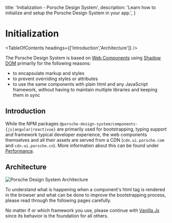 
  title: 'Initialization - Porsche Design System',
  description: 'Learn how to initialize and setup the Porsche Design System in your app.',
}

# Initialization

<TableOfContents headings={['Introduction','Architecture']} />

The Porsche Design System is based on [Web Components](https://developer.mozilla.org/en-US/docs/Web/API/Web_components)
using [Shadow DOM](https://developer.mozilla.org/en-US/docs/Web/API/Web_components/Using_shadow_DOM) primarily for the
following reasons:

- to encapsulate markup and styles
- to prevent overriding styles or attributes
- to use the same components with plain html and any JavaScript framework, without having to maintain multiple libraries
and keeping them in sync

## Introduction

While the NPM packages `@porsche-design-system/components-{js|angular|react|vue}` are primarily used for bootstrapping,
typing support and framework typical developer experience, the web components themselves and all their assets are served
from a CDN (`cdn.ui.porsche.com` and `cdn.ui.porsche.cn`).
More information about this can be found under [Performance](/must-know/performance/cdn).

## Architecture

![Porsche Design System Architecture](assets/pds-architecture.png)

To understand what is happening when a component's html tag is rendered in the browser and what can be done to improve
the bootstrapping process, please read through the following pages carefully.

No matter if or which framework you use, please continue with [Vanilla Js](/must-know/initialization/vanilla-js) since
its behavior is the foundation for all others.
